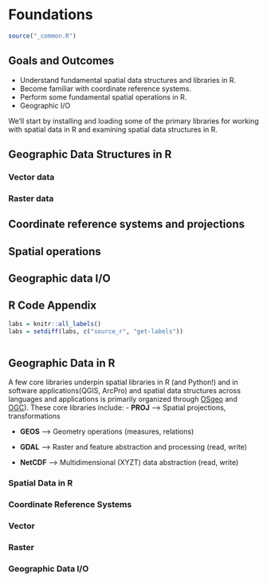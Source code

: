 # Foundations {#sec-foundations}

```r
source("_common.R")
```

## Goals and Outcomes

* Understand fundamental spatial data structures and libraries in R.
* Become familiar with coordinate reference systems.
* Perform some fundamental spatial operations in R.
* Geographic I/O

We'll start by installing and loading some of the primary libraries for working with spatial data in R and examining spatial data structures in R.

## Geographic Data Structures in R

### Vector data

### Raster data

## Coordinate reference systems and projections

## Spatial operations

## Geographic data I/O

## R Code Appendix

```r
labs = knitr::all_labels()
labs = setdiff(labs, c("source_r", "get-labels"))
```

```r
```

## Geographic Data in R

:::{.callout-note}
A few core libraries underpin spatial libraries in R (and Python!) and in software applications(QGIS, ArcPro) and spatial data structures across languages and applications is primarily organized through [OSgeo](https://www.osgeo.org) and [OGC](https://www.ogc.org)). These core libraries include:
-   **PROJ** --\> Spatial projections, transformations

-   **GEOS** --\> Geometry operations (measures, relations)

-   **GDAL** --\> Raster and feature abstraction and processing (read, write)

-   **NetCDF** --\> Multidimensional (XYZT) data abstraction (read, write)
:::

### Spatial Data in R

### Coordinate Reference Systems

### Vector

### Raster

### Geographic Data I/O


